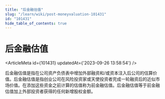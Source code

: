 ```yaml
---
title: "后金融估值"
slug: "/learn/wiki/post-moneyvaluation-101431"
id: "101431"
hide_table_of_contents: true
---
```



# 后金融估值

<ArticleMeta id={101431} updatedAt={'2023-09-26 13:58:54'} />
<div className='border-solid border-b border-t-0 my-4 border-[var(--ifm-color-gray-300)]' />

后金融估值是指在公司资产负债表中增加外部融资和/或资本注入后公司的估算价值。后金融估值是指创业公司在风险投资家或天使投资者完成一轮融资后的近似市场价值。在添加这些资金之前计算的估值称为前金融估值。后金融估值等于前金融估值加上外部投资者获得的任何新增股权金额。
